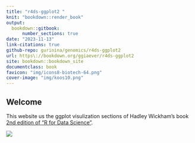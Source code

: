 ```yaml
---
title: "r4ds-ggplot2 " 
knit: "bookdown::render_book"
output:
  bookdown::gitbook: 
      number_sections: true
date: "2023-11-13" 
link-citations: true
github-repo: gurinina/genomics/r4ds-ggplot2  
url: https\://bookdown.org/ggiaever/r4ds-ggplot2  
site: bookdown::bookdown_site 
documentclass: book
favicon: "img/icons8-biotech-64.png"
cover-image: "img/koos10.png"
---
```


## Welcome {.unnumbered}

This website us the ggplot visulization sections of Hadley Wickham's book [2nd edition of "R for Data Science"](https://r4ds.hadley.nz/).

![](images/koos10.png)
